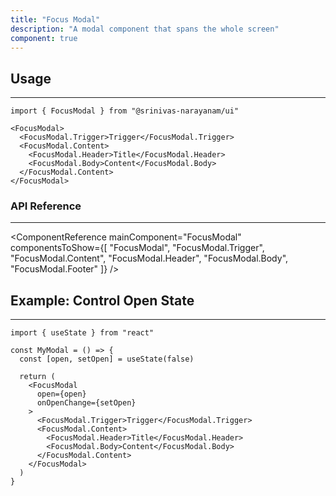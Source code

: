 ```yaml
---
title: "Focus Modal"
description: "A modal component that spans the whole screen"
component: true
---
```


<ComponentExample name="focus-modal-demo" />

## Usage

---

```tsx
import { FocusModal } from "@srinivas-narayanam/ui"
```

```tsx
<FocusModal>
  <FocusModal.Trigger>Trigger</FocusModal.Trigger>
  <FocusModal.Content>
    <FocusModal.Header>Title</FocusModal.Header>
    <FocusModal.Body>Content</FocusModal.Body>
  </FocusModal.Content>
</FocusModal>
```

### API Reference

---

<ComponentReference mainComponent="FocusModal" componentsToShow={[
  "FocusModal",
  "FocusModal.Trigger",
  "FocusModal.Content",
  "FocusModal.Header",
  "FocusModal.Body",
  "FocusModal.Footer"
]} />

## Example: Control Open State

---

```tsx
import { useState } from "react"

const MyModal = () => {
  const [open, setOpen] = useState(false)

  return (
    <FocusModal 
      open={open} 
      onOpenChange={setOpen}
    >
      <FocusModal.Trigger>Trigger</FocusModal.Trigger>
      <FocusModal.Content>
        <FocusModal.Header>Title</FocusModal.Header>
        <FocusModal.Body>Content</FocusModal.Body>
      </FocusModal.Content>
    </FocusModal>
  )
}
```